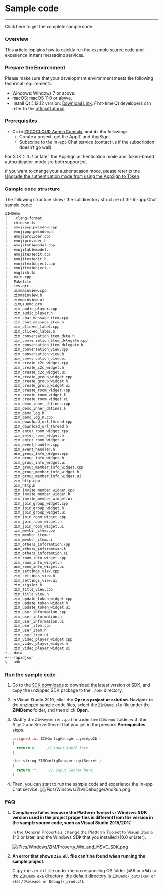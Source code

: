# Sample code

- - -


<Card title="Sample Code" href="https://artifact-demo.zego.im/zim/example/windows/ZIMDemo.zip" target="_blank">Click here to get the complete sample code.</Card>


### Overview

This article explains how to quickly run the example source code and experience instant messaging services.

### Prepare the Environment

Please make sure that your development environment meets the following technical requirements:

* Windows: Windows 7 or above.
* macOS: macOS 11.0 or above.
* Install Qt 5.12.12 version: [Download Link](https://download.qt.io/archive/qt/5.12/5.12.12/). First-time Qt developers can refer to the [official tutorial](https://doc.qt.io/qt-5/gettingstarted.html).

### Prerequisites


- Go to [ZEGOCLOUD Admin Console](https://console.zegocloud.com), and do the following:
    - Create a project, get the AppID and AppSign.
    - Subscribe to the In-app Chat service (contact us if the subscription doesn't go well).

<Warning title="Warning">

For SDK `2.3.0` or later, the AppSign authentication mode and Token-based authentication mode are both supported.

If you want to change your authentication mode, please refer to the [Upgrade the authentication mode from using the AppSign to Token](https://docs.zegocloud.com/faq/token_upgrade).
</Warning>



### Sample code structure 

The following structure shows the subdirectory structure of the In-app Chat sample code:

```bash
ZIMDemo	
|   .clang-format
|   chinese.ts
|   emojipopupwindow.cpp
|   emojipopupwindow.h
|   emojiprovider.cpp
|   emojiprovider.h
|   emojitablemodel.cpp
|   emojitablemodel.h
|   emojitextedit.cpp
|   emojitextedit.h
|   emojitextobject.cpp
|   emojitextobject.h
|   english.ts
|   main.cpp
|   Makefile
|   res.qrc
|   zimmainview.cpp
|   zimmainview.h
|   zimmainview.ui
|   ZIMQTDemo.pro
|   zim_audio_player.cpp
|   zim_audio_player.h
|   zim_chat_message_item.cpp
|   zim_chat_message_item.h
|   zim_clicked_label.cpp
|   zim_clicked_label.h
|   zim_conversation_item_data.h
|   zim_conversation_item_delegate.cpp
|   zim_conversation_item_delegate.h
|   zim_conversation_view.cpp
|   zim_conversation_view.h
|   zim_conversation_view.ui
|   zim_create_c2c_widget.cpp
|   zim_create_c2c_widget.h
|   zim_create_c2c_widget.ui
|   zim_create_group_widget.cpp
|   zim_create_group_widget.h
|   zim_create_group_widget.ui
|   zim_create_room_widget.cpp
|   zim_create_room_widget.h
|   zim_create_room_widget.ui
|   zim_demo_inner_defines.cpp
|   zim_demo_inner_defines.h
|   zim_demo_log.h
|   zim_demo_log_h.cpp
|   zim_download_url_thread.cpp
|   zim_download_url_thread.h
|   zim_enter_room_widget.cpp
|   zim_enter_room_widget.h
|   zim_enter_room_widget.ui
|   zim_event_handler.cpp
|   zim_event_handler.h
|   zim_group_info_widget.cpp
|   zim_group_info_widget.h
|   zim_group_info_widget.ui
|   zim_group_member_info_widget.cpp
|   zim_group_member_info_widget.h
|   zim_group_member_info_widget.ui
|   zim_http.cpp
|   zim_http.h
|   zim_invite_member_widget.cpp
|   zim_invite_member_widget.h
|   zim_invite_member_widget.ui
|   zim_join_group_widget.cpp
|   zim_join_group_widget.h
|   zim_join_group_widget.ui
|   zim_join_room_widget.cpp
|   zim_join_room_widget.h
|   zim_join_room_widget.ui
|   zim_member_item.cpp
|   zim_member_item.h
|   zim_member_item.ui
|   zim_others_inforamtion.cpp
|   zim_others_inforamtion.h
|   zim_others_inforamtion.ui
|   zim_room_info_widget.cpp
|   zim_room_info_widget.h
|   zim_room_info_widget.ui
|   zim_settings_view.cpp
|   zim_settings_view.h
|   zim_settings_view.ui
|   zim_sigslot.h
|   zim_title_view.cpp
|   zim_title_view.h
|   zim_update_token_widget.cpp
|   zim_update_token_widget.h
|   zim_update_token_widget.ui
|   zim_user_information.cpp
|   zim_user_information.h
|   zim_user_information.ui
|   zim_user_item.cpp
|   zim_user_item.h
|   zim_user_item.ui
|   zim_video_player_widget.cpp
|   zim_video_player_widget.h
|   zim_video_player_widget.ui
+---data
+---rapidjson
\---sdk
```

### Run the sample code

1. Go to the [SDK downloads](./Client%20SDKs/SDK%20downloads.mdx) to download the latest version of SDK, and copy the unzipped SDK package to the `./sdk` directory. 

2. In Visual Studio 2019, click the **Open a project or solution**. Navigate to the unzipped sample code files, select the `ZIMDemo.sln` file under the **ZIMDemo** folder, and then click **Open**.

3. Modify the `ZIMKeyCenter.cpp` file under the `ZIMDemo/` folder with the AppID and ServerSecret that you get in the previous **Prerequisites** steps. 

    ```cpp
    unsigned int ZIMConfigManager::getAppID()
    {
      return 0;     // input AppID here
    }

    std::string ZIMConfigManager::getSecret()
    {
      return "";     // input Secret here
    }
    ```

4. Then, you can start to run the sample code and experience the In-app Chat service. 
![/Pics/Windows/ZIM/DebuggerAndRun.png](https://doc-media.zego.im/sdk-doc/Pics/Windows/ZIM/DebuggerAndRun.png)

### FAQ

1. **Compliance failed because the Platform Toolset or Windows SDK version used in the project properties is different from the version in the sample source code, such as Visual Studio 2015/2017.**

    In the General Properties, change the Platform Toolset to Visual Studio 140 or later, and the Windows SDK that you installed (10.0 or later).

    ![/Pics/Windows/ZIM/Property_Win_and_MSVC_SDK.png](https://doc-media.zego.im/sdk-doc/Pics/Windows/ZIM/Property_Win_and_MSVC_SDK.png)

2. **An error that shows `Zim.dll` file can't be found when running the sample project.**

    Copy the `ZIM.dll` file under the corresponding OS folder (x86 or x84) to the `ZIMDemo.exe` directory (the default directory is `ZIMDemo/_out/(x64 or x86)/(Release or Debug)/_product`).
